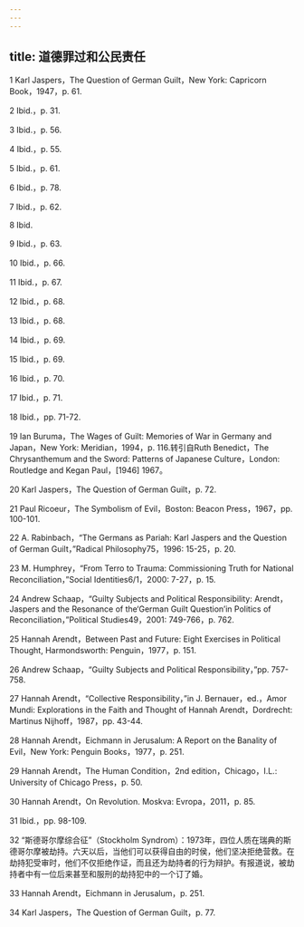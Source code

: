```yaml
---
---
---
```

title: 道德罪过和公民责任
---




1 Karl Jaspers，The Question of German Guilt，New York: Capricorn Book，1947，p. 61.

2 Ibid.，p. 31.

3 Ibid.，p. 56.

4 Ibid.，p. 55.

5 Ibid.，p. 61.

6 Ibid.，p. 78.

7 Ibid.，p. 62.

8 Ibid.

9 Ibid.，p. 63.

10 Ibid.，p. 66.

11 Ibid.，p. 67.

12 Ibid.，p. 68.

13 Ibid.，p. 68.

14 Ibid.，p. 69.

15 Ibid.，p. 69.

16 Ibid.，p. 70.

17 Ibid.，p. 71.

18 Ibid.，pp. 71-72.

19 Ian Buruma，The Wages of Guilt: Memories of War in Germany and Japan，New York: Meridian，1994，p. 116.转引自Ruth Benedict，The Chrysanthemum and the Sword: Patterns of Japanese Culture，London: Routledge and Kegan Paul，[1946] 1967。

20 Karl Jaspers，The Question of German Guilt，p. 72.

21 Paul Ricoeur，The Symbolism of Evil，Boston: Beacon Press，1967，pp. 100-101.

22 A. Rabinbach，“The Germans as Pariah: Karl Jaspers and the Question of German Guilt，”Radical Philosophy75，1996: 15-25，p. 20.

23 M. Humphrey，“From Terro to Trauma: Commissioning Truth for National Reconciliation，”Social Identities6/1，2000: 7-27，p. 15.

24 Andrew Schaap，“Guilty Subjects and Political Responsibility: Arendt，Jaspers and the Resonance of the‘German Guilt Question’in Politics of Reconciliation，”Political Studies49，2001: 749-766，p. 762.

25 Hannah Arendt，Between Past and Future: Eight Exercises in Political Thought, Harmondsworth: Penguin，1977，p. 151.

26 Andrew Schaap，“Guilty Subjects and Political Responsibility，”pp. 757-758.

27 Hannah Arendt，“Collective Responsibility，”in J. Bernauer，ed.，Amor Mundi: Explorations in the Faith and Thought of Hannah Arendt，Dordrecht: Martinus Nijhoff，1987，pp. 43-44.

28 Hannah Arendt，Eichmann in Jerusalum: A Report on the Banality of Evil，New York: Penguin Books，1977，p. 251.

29 Hannah Arendt，The Human Condition，2nd edition，Chicago，I.L.: University of Chicago Press，p. 50.

30 Hannah Arendt，On Revolution. Moskva: Evropa，2011，p. 85.

31 Ibid.，pp. 98-109.

32 “斯德哥尔摩综合征”（Stockholm Syndrom）：1973年，四位人质在瑞典的斯德哥尔摩被劫持。六天以后，当他们可以获得自由的时侯，他们坚决拒绝营救。在劫持犯受审时，他们不仅拒绝作证，而且还为劫持者的行为辩护。有报道说，被劫持者中有一位后来甚至和服刑的劫持犯中的一个订了婚。

33 Hannah Arendt，Eichmann in Jerusalum，p. 251.

34 Karl Jaspers，The Question of German Guilt，p. 77.